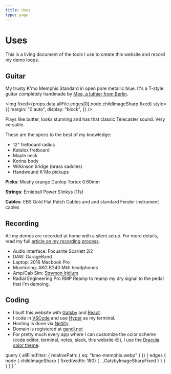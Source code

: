 ```yaml
---
title: Uses
type: page
---
```



# Uses

This is a living document of the tools I use to create this website and record my demo loops.

## Guitar

My trusty K'mo Memphis Standard in open pore metallic blue. It's a T-style guitar completely handmade by [Moe, a luthier from Berlin](https://www.kmoguitars.de/).

<Img
  fixed={props.data.allFile.edges[0].node.childImageSharp.fixed}
  style={{
    margin: "0 auto",
    display: "block",
  }}
/>

Plays like butter, looks stunning and has that classic Telecaster sound. Very versatile.

These are the specs to the best of my knowledge:

- 12" fretboard radius
- Katalox fretboard
- Maple neck
- Korina body
- Wilkinson bridge (brass saddles)
- Handwound K'Mo pickups

**Picks**: Mostly orange Dunlop Tortex 0.60mm

**Strings**: Ernieball Power Slinkys (11s)

**Cables**: EBS Gold Flat Patch Cables and and standard Fender instrument cables

## Recording

All my demos are recorded at home with a silent setup. For more details, read my full [article on my recording process](/posts/recording-setup).

- Audio interface: Focusrite Scarlett 2i2
- DAW: GarageBand
- Laptop: 2016 Macbook Pro
- Monitoring: AKG K240 MkII headphones
- Amp/Cab Sim: [Strymon Iridium](/demos/strymon-iridium)
- Radial Engineering Pro RMP Reamp to reamp my dry signal to the pedal that I'm demoing.

## Coding

- I built this website with [Gatsby](https://www.gatsbyjs.com/) and [React](https://reactjs.org/).
- I code in [VSCode](https://code.visualstudio.com/) and use [Hyper](https://hyper.is/) as my terminal.
- Hosting is done via [Netlify](https://www.netlify.com/).
- Domain is registered at [gandi.net](https://www.gandi.net/)
- For pretty much every app where I can customize the color scheme (code editor, terminal, notes, slack, this website 😉), I use the [Dracula color theme](https://draculatheme.com/).

<!-- ## Current Pedalboard

This will change the most over time but doesn't have to do much with the sound of the demos.

I don't keep all the pedals that I'm demoing. Very often, I'm just curious about a pedal and want to collect it's soul via this site. So I resell it after I recorded the demo loops and use the money to buy some other pedal. Doesn't mean I didn't like it.

I use this pedalboard for band projects and it most represents what _my_ personal sound at the moment is like:

¯\\\_(ツ)\_/¯ -->

  query {
    allFile(filter: { relativePath: { eq: "kmo-memphis.webp" } }) {
      edges {
        node {
          childImageSharp {
            fixed(width: 180) {
              ...GatsbyImageSharpFixed
            }
          }
        }
      }
    }
  }
`
